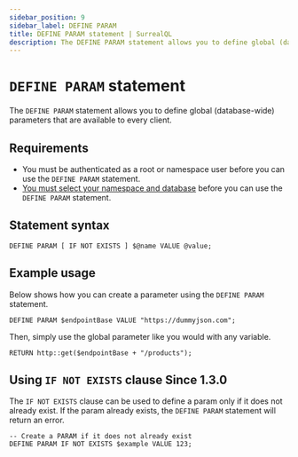 ```yaml
---
sidebar_position: 9
sidebar_label: DEFINE PARAM
title: DEFINE PARAM statement | SurrealQL
description: The DEFINE PARAM statement allows you to define global (database-wide) parameters that are available to every client.
---
```


# `DEFINE PARAM` statement

The `DEFINE PARAM` statement allows you to define global (database-wide) parameters that are available to every client.

## Requirements

- You must be authenticated as a root or namespace user before you can use the `DEFINE PARAM` statement.
- [You must select your namespace and database](/docs/surrealdb/1.x/surrealql/statements/use) before you can use the `DEFINE PARAM` statement.

## Statement syntax

```surql title="SurrealQL Syntax"
DEFINE PARAM [ IF NOT EXISTS ] $@name VALUE @value;
```

## Example usage 
Below shows how you can create a parameter using the `DEFINE PARAM` statement.

```surql
DEFINE PARAM $endpointBase VALUE "https://dummyjson.com";
```
Then, simply use the global parameter like you would with any variable.

```surql
RETURN http::get($endpointBase + "/products");
```

## Using `IF NOT EXISTS` clause <l className='purple'>Since 1.3.0</l>

The `IF NOT EXISTS` clause can be used to define a param only if it does not already exist. If the param already exists, the `DEFINE PARAM` statement will return an error.

```surql
-- Create a PARAM if it does not already exist
DEFINE PARAM IF NOT EXISTS $example VALUE 123;
```